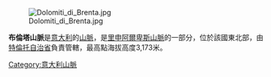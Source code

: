 [[Image:Dolomiti_di_Brenta.jpg|right]]

'''布倫塔山脈'''是[[意大利|意大利]]的[[山脈|山脈]]，是[[里申阿爾卑斯山脈|里申阿爾卑斯山脈]]的一部分，位於該國東北部，由[[特倫托自治省|特倫托自治省]]負責管轄，最高點海拔高度3,173米。

{{Authority control}}
{{Italy-geo-stub}}
[[Category:意大利山脈|Category:意大利山脈]]